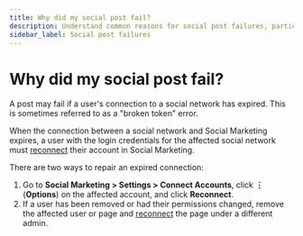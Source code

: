 ```yaml
---
title: Why did my social post fail?
description: Understand common reasons for social post failures, particularly expired connections
sidebar_label: Social post failures
---
```


# Why did my social post fail?

A post may fail if a user's connection to a social network has expired. This is sometimes referred to as a "broken token" error.

When the connection between a social network and Social Marketing expires, a user with the login credentials for the affected social network must [reconnect](/vendasta-products/vendasta-products-social-marketing/vendasta-products-social-marketing-faqs/how-to-reconnect-social-accounts) their account in Social Marketing.

There are two ways to repair an expired connection:

1. Go to **Social Marketing > Settings > Connect Accounts**, click **⋮** (**Options**) on the affected account, and click **Reconnect**.
2. If a user has been removed or had their permissions changed, remove the affected user or page and [reconnect](/vendasta-products/vendasta-products-social-marketing/vendasta-products-social-marketing-faqs/how-to-reconnect-social-accounts) the page under a different admin.